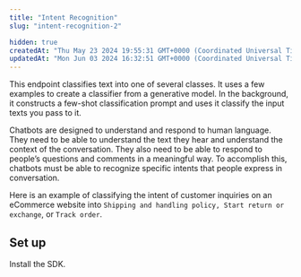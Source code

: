 ```yaml
---
title: "Intent Recognition"
slug: "intent-recognition-2"

hidden: true
createdAt: "Thu May 23 2024 19:55:31 GMT+0000 (Coordinated Universal Time)"
updatedAt: "Mon Jun 03 2024 16:32:51 GMT+0000 (Coordinated Universal Time)"
---
```

This endpoint classifies text into one of several classes. It uses a few examples to create a classifier from a generative model. In the background, it constructs a few-shot classification prompt and uses it classify the input texts you pass to it.

Chatbots are designed to understand and respond to human language. They need to be able to understand the text they hear and understand the context of the conversation. They also need to be able to respond to people’s questions and comments in a meaningful way. To accomplish this, chatbots must be able to recognize specific intents that people express in conversation.

Here is an example of classifying the intent of customer inquiries on an eCommerce website into `Shipping and handling policy, Start return or exchange`, or `Track order`.

## Set up

Install the SDK.
